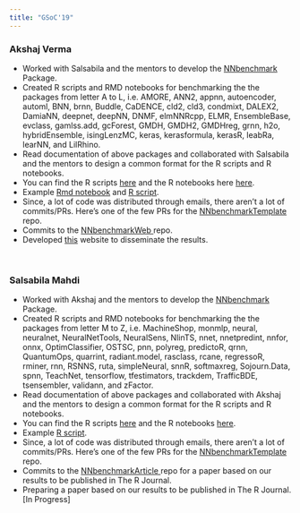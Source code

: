 ```yaml
---
title: "GSoC'19"
---
```



### Akshaj Verma

- Worked with Salsabila and the mentors to develop the <a href = "https://github.com/pkR-pkR/NNbenchmark" target="_blank"> NNbenchmark </a> Package. 
- Created R scripts and RMD notebooks for benchmarking the the packages from letter A to L, i.e. AMORE, ANN2, appnn, autoencoder, automl, BNN,
brnn, Buddle, CaDENCE, cld2, cld3, condmixt, DALEX2, DamiaNN, deepnet, deepNN, DNMF, elmNNRcpp, ELMR, EnsembleBase, evclass, gamlss.add, gcForest, GMDH,
GMDH2, GMDHreg, grnn, h2o, hybridEnsemble, isingLenzMC, keras, kerasformula, kerasR, leabRa, learNN, and LilRhino.  
- Read documentation of above packages and collaborated with Salsabila and the mentors to design a common format for the R scripts and R notebooks.
- You can find the R scripts <a href = "https://github.com/pkR-pkR/NNbenchmarkTemplates/tree/master/R" target="_blank">here</a> and the R notebooks here <a href = "https://github.com/pkR-pkR/NNbenchmarkTemplates/tree/master/Rmd" target="_blank">here</a>.
- Example <a href = "https://github.com/pkR-pkR/NNbenchmarkTemplates/blob/master/Rmd/NNbenchmark-nb-ann2.Rmd" target="_blank">Rmd notebook</a> and <a href = "https://github.com/pkR-pkR/NNbenchmarkTemplates/blob/master/R/NNbenchmark-ANN2-adam.R" target="_blank">R script</a>.
- Since, a lot of code was distributed through emails, there aren't a lot of commits/PRs. Here's  one of the few PRs for the <a href = "https://github.com/pkR-pkR/NNbenchmarkTemplates/pull/2" target="_blank">NNbenchmarkTemplate</a> repo.
- Commits to the <a href = "https://github.com/scarecrow21/NNbenchmarkWeb/commits/master" target="_blank"> NNbenchmarkWeb </a> repo.
- Developed [this](https://akshajverma.com/NNbenchmarkWeb) website to disseminate the results. 

<br>

### Salsabila Mahdi

- Worked with Akshaj and the mentors to develop the <a href = "https://github.com/pkR-pkR/NNbenchmark" target="_blank"> NNbenchmark </a> Package.
- Created R scripts and RMD notebooks for benchmarking the the packages from letter M to Z, i.e. MachineShop, monmlp, neural, neuralnet, NeuralNetTools, NeuralSens, NlinTS, nnet, nnetpredint, nnfor, onnx, OptimClassifier, OSTSC, pnn, polyreg, predictoR, qrnn, QuantumOps, quarrint, radiant.model, rasclass, rcane, regressoR, rminer, rnn, RSNNS, ruta, simpleNeural, snnR, softmaxreg, Sojourn.Data, spnn, TeachNet, tensorflow, tfestimators, trackdem, TrafficBDE,  tsensembler, validann, and zFactor.  
- Read documentation of above packages and collaborated with Akshaj and the mentors to design a common format for the R scripts and R notebooks.
- You can find the R scripts <a href = "https://github.com/pkR-pkR/NNbenchmarkTemplates/tree/master/R" target="_blank">here</a> and the R notebooks <a href = "https://github.com/pkR-pkR/NNbenchmarkTemplates/tree/master/Rmd" target="_blank">here</a>.
- Example <a href = "https://github.com/pkR-pkR/NNbenchmarkTemplates/blob/master/R/NNbenchmark-neuralnet-backprop.R" target="_blank">R script</a>.
- Since, a lot of code was distributed through emails, there aren't a lot of commits/PRs. Here's one of the few PRs for the <a href = "https://github.com/pkR-pkR/NNbenchmarkTemplates/pull/1" target="_blank">NNbenchmarkTemplate</a> repo.
- Commits to the <a href = "https://github.com/ApaBila/NNbenchmarkArticle/commits/master" target="_blank"> NNbenchmarkArticle </a> repo for a paper based on our results to be published in The R Journal.
- Preparing a paper based on our results to be published in The R Journal. [In Progress]

